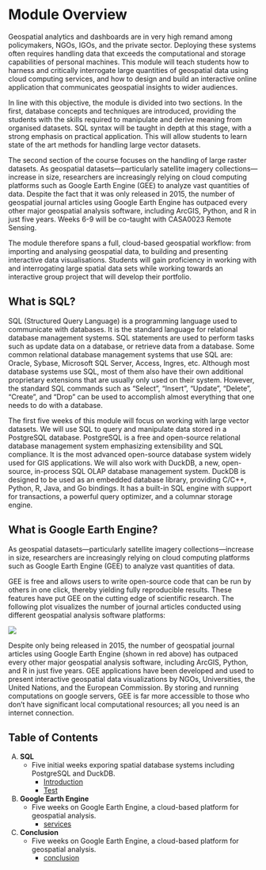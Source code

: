 # Module Overview {.unnumbered}

Geospatial analytics and dashboards are in very high remand among policymakers, NGOs, IGOs, and the private sector. Deploying these systems often requires handling data that exceeds the computational and storage capabilities of personal machines. This module will teach students how to harness and critically interrogate large quantities of geospatial data using cloud computing services, and how to design and build an interactive online application that communicates geospatial insights to wider audiences. 

In line with this objective, the module is divided into two sections. In the first, database concepts and techniques are introduced, providing the students with the skills required to manipulate and derive meaning from organised datasets. SQL syntax will be taught in depth at this stage, with a strong emphasis on practical application. This will allow students to learn state of the art methods for handling large vector datasets. 

The second section of the course focuses on the handling of large raster datasets. As geospatial datasets—particularly satellite imagery collections—increase in size, researchers are increasingly relying on cloud computing platforms such as Google Earth Engine (GEE) to analyze vast quantities of data. Despite the fact that it was only released in 2015, the number of geospatial journal articles using Google Earth Engine has outpaced every other major geospatial analysis software, including ArcGIS, Python, and R in just five years. Weeks 6-9 will be co-taught with CASA0023 Remote Sensing. 

The module therefore spans a full, cloud-based geospatial workflow: from importing and analysing geospatial data, to building and presenting interactive data visualisations. Students will gain proficiency in working with and interrogating large spatial data sets while working towards an interactive group project that will develop their portfolio.

## What is SQL?

SQL (Structured Query Language) is a programming language used to communicate with databases. It is the standard language for relational database management systems. SQL statements are used to perform tasks such as update data on a database, or retrieve data from a database. Some common relational database management systems that use SQL are: Oracle, Sybase, Microsoft SQL Server, Access, Ingres, etc. Although most database systems use SQL, most of them also have their own additional proprietary extensions that are usually only used on their system. However, the standard SQL commands such as "Select", "Insert", "Update", "Delete", "Create", and "Drop" can be used to accomplish almost everything that one needs to do with a database. 

The first five weeks of this module will focus on working with large vector datasets. We will use SQL to query and manipulate data stored in a PostgreSQL database. PostgreSQL is a free and open-source relational database management system emphasizing extensibility and SQL compliance. It is the most advanced open-source database system widely used for GIS applications. We will also work with DuckDB, a new, open-source, in-process SQL OLAP database management system. DuckDB is designed to be used as an embedded database library, providing C/C++, Python, R, Java, and Go bindings. It has a built-in SQL engine with support for transactions, a powerful query optimizer, and a columnar storage engine.


## What is Google Earth Engine?

As geospatial datasets—particularly satellite imagery collections—increase in size, researchers are increasingly relying on cloud computing platforms such as Google Earth Engine (GEE) to analyze vast quantities of data. 

GEE is free and allows users to write open-source code that can be run by others in one click, thereby yielding fully reproducible results. These features have put GEE on the cutting edge of scientific research. The following plot visualizes the number of journal articles conducted using different geospatial analysis software platforms:

![](./images/WoS%20Articles.png)

Despite only being released in 2015, the number of geospatial journal articles using Google Earth Engine (shown in red above) has outpaced every other major geospatial analysis software, including ArcGIS, Python, and R in just five years. GEE applications have been developed and used to present interactive geospatial data visualizations by NGOs, Universities, the United Nations, and the European Commission. By storing and running computations on google servers, GEE is far more accessible to those who don’t have significant local computational resources; all you need is an internet connection. 

## Table of Contents

A) **SQL**
    * Five initial weeks exporing spatial database systems including PostgreSQL and DuckDB.
        * [Introduction](intro.qmd)
        * [Test](test.qmd)
B) **Google Earth Engine**
    * Five weeks on Google Earth Engine, a cloud-based platform for geospatial analysis.
        * [services](services.qmd)
C) **Conclusion**
    * Five weeks on Google Earth Engine, a cloud-based platform for geospatial analysis.
        * [conclusion](conclusion.qmd)